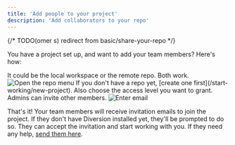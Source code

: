 ---
title: 'Add people to your project'
description: 'Add collaborators to your repo'
---

{/* TODO(omer s) redirect from basic/share-your-repo */}

You have a project set up, and want to add your team members? Here's how:

<Steps>
  <Step title="Open the repo's menu and choose 'Repo Collaborators'">
    It could be the local workspace or the remote repo. Both work.
    <img src="/images/add-collabs-click-repo-menu.png" alt="Open the repo menu" />
    If you don't have a repo yet, [create one first](/start-working/new-project).
  </Step>
  <Step title="Enter the email">
    Also choose the access level you want to grant. Admins can invite other members.
    <img src="/images/add-collabs-enter-email.png" alt="Enter email" />
  </Step>
  <Step title="Click `Invite`">
  </Step>
</Steps>

That's it! Your team members will receive invitation emails to join the project. If they don't have Diversion installed yet, they'll be prompted to do so.
They can accept the invitation and start working with you. If they need any help, [send them here](/start-working/join-a-project).